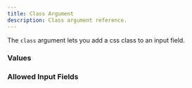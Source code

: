 ```yaml
---
title: Class Argument
description: Class argument reference.
---
```



<InputFieldArgumentInfo type={InputFieldArgumentType.CLASS}></InputFieldArgumentInfo>

The `class` argument lets you add a css class to an input field.

### Values

<InputFieldArgumentValuesInfo type={InputFieldArgumentType.CLASS}></InputFieldArgumentValuesInfo>

### Allowed Input Fields

<InputFieldArgumentAllowedInputFields type={InputFieldArgumentType.CLASS}></InputFieldArgumentAllowedInputFields>

